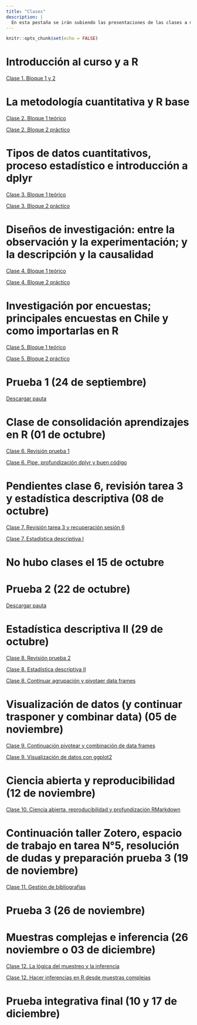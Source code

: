 ```yaml
---
title: "Clases"
description: |
  En esta pestaña se irán subiendo las presentaciones de las clases a medida que se vayan ejecutando. 
---
```


```r
knitr::opts_chunk$set(echo = FALSE)
```

# Introducción al curso y a R

[Clase 1. Bloque 1 y 2](clases/clase1/clase1.html)

# La metodología cuantitativa y R base

[Clase 2. Bloque 1 teórico](clases/clase2/clase2a.html)

[Clase 2. Bloque 2 práctico](clases/clase2/clase2b.html)

# Tipos de datos cuantitativos, proceso estadístico e introducción a dplyr

[Clase 3. Bloque 1 teórico](clases/clase3/clase3a_tipos.html)

[Clase 3. Bloque 2 práctico](clases/clase3/clase3b_dplyr.html)

# Diseños de investigación: entre la observación y la experimentación; y la descripción y la causalidad

[Clase 4. Bloque 1 teórico](clases/clase4/clase4a_diseno.html)

[Clase 4. Bloque 2 práctico](clases/clase4/clase4b_rproj.html)

# Investigación por encuestas; principales encuestas en Chile y como importarlas en R

[Clase 5. Bloque 1 teórico](https://opso791ucsh2021.netlify.app/clases/clase5/clase5a_cuestionarios.html#1)

[Clase 5. Bloque 2 práctico](https://opso791ucsh2021.netlify.app/clases/clase5/clase5b_help_import.html#1)

# Prueba 1 (24 de septiembre)

[Descargar pauta](pruebas/prueba1.pdf)

# Clase de consolidación aprendizajes en R (01 de octubre)

[Clase 6. Revisión prueba 1](https://opso791ucsh2021.netlify.app/clases/clase6/clase6a_correccion_prueba#1)

[Clase 6. Pipe, profundización dplyr y buen código](https://opso791ucsh2021.netlify.app/clases/clase6/clase6b_pipe_dplyr_codigo#1)

# Pendientes clase 6, revisión tarea 3 y estadística descriptiva (08 de octubre)

[Clase 7. Revisión tarea 3 y recuperación sesión 6](https://opso791ucsh2021.netlify.app/clases/clase7/clase7a_pendiente_dplyr_codigo#1)

[Clase 7. Estadística descriptiva I](https://opso791ucsh2021.netlify.app/clases/clase7/clase7b_estadistica_descriptiva#1)

# No hubo clases el 15 de octubre

# Prueba 2 (22 de octubre)

[Descargar pauta](pruebas/prueba2.pdf)

# Estadística descriptiva II (29 de octubre)

[Clase 8. Revisión prueba 2](https://opso791ucsh2021.netlify.app/clases/clase8/clase8a_correccion_prueba2#1)

[Clase 8. Estadística descriptiva II](https://opso791ucsh2021.netlify.app/clases/clase8/clase8b_estadistica_descriptiva2#1)

[Clase 8. Continuar agrupación y pivotaer data frames](https://opso791ucsh2021.netlify.app/clases/clase8/clase8c_agrupar_trasponer#1)

# Visualización de datos (y continuar trasponer y combinar data) (05 de noviembre)

[Clase 9. Continuación pivotear y combinación de data frames](https://opso791ucsh2021.netlify.app/clases/clase9/clase9a_trasponer_combinar#1)

[Clase 9. Visualización de datos con ggplot2](https://opso791ucsh2021.netlify.app/clases/clase9/clase9b_visualizacion#1)

# Ciencia abierta y reproducibilidad (12 de noviembre)

[Clase 10. Ciencia abierta, reproducibilidad y profundización RMarkdown](https://opso791ucsh2021.netlify.app/clases/clase10/clase10a_csabierta#1)

# Continuación taller Zotero, espacio de trabajo en tarea N°5, resolución de dudas y preparación prueba 3 (19 de noviembre)

[Clase 11. Gestión de bibliografías](https://opso791ucsh2021.netlify.app/clases/clase10/clase10c_zotero_bibtex#1)

# Prueba 3 (26 de noviembre)

# Muestras complejas e inferencia (26 noviembre o 03 de diciembre)

[Clase 12. La lógica del muestreo y la inferencia](https://opso791ucsh2021.netlify.app/clases/clase11/clase10a_muestreo#1)

[Clase 12. Hacer inferencias en R desde muestras complejas](https://opso791ucsh2021.netlify.app/clases/clase11/clase10b_survey#1)

# Prueba integrativa final (10 y 17 de diciembre)
